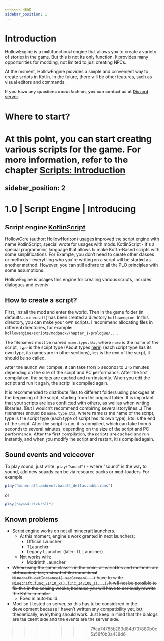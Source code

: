 ```yaml
---
<<<<<<< HEAD
sidebar_position: 1
---
```


# Introduction

HollowEngine is a multifunctional engine that allows you to create a variety of stories in the game. But this is not its only function. It provides many opportunities for modding, not limited to just creating NPCs.

At the moment, HollowEngine provides a simple and convenient way to create scripts in Kotlin. In the future, there will be other features, such as visual editors and commands.

If you have any questions about fashion, you can contact us at [Discord server](https://discord.gg/qKpPhkwGCY).

# Where to start?

At this point, you can start creating various scripts for the game. For more information, refer to the chapter [Scripts: Introduction](.scripting/introducion)
=======
sidebar_position: 2
---

# 1.0 | Script Engine | Introducing

## Script engine [KotlinScript](https://github.com/Kotlin/KEEP/blob/master/proposals/scripting-support.md)

HollowCore (author: HollowHorizon) usages improved the script engine with name KotlinScript, special wrote for usages 
with mods. KotlinScript - it's a special programming language that allows to make Kotlin-Based scripts with some 
simplifications.
For Example, you don't need to create other classes or methods—everything who you're writing on a script will be started as another method.
However, you can still adhere to all the PLO principles with some assumptions.

HollowEngine is usages this engine for creating various scripts, includes dialogues and events

## How to create a script?
First, install the mod and enter the world.
Then in the game folder (in defaults: `.minecraft`) has been created a directory `hollowengine`.
In this directory, you can make your own scripts.
I recommend allocating files in different directories, for example: `hollowengine/scripts/modpack/chapter_1/prologue/...`.

The filenames must be named `name.type.kts`,
where `name` is the name of the script, `type` is the script type (About types [here](./scriptfiles))
(each script type has its own type, its names are in other sections), `kts` is the end of the script, 
it should be so called.

After the launch will compile, it can take from 5 seconds to 3-5 minutes depending on the size of the script and PC performance. 
After the first compilation, the scripts are cached and run instantly. 
When you edit the script and run it again, the script is compiled again.

It is recommended to distribute files to different folders using packages at the beginning of the script, starting from the original folder. 
It is important that your scripts are less conflicted with others, as well as when writing libraries. 
(But I wouldn’t recommend combining several storylines...) 
The filenames should be `name.type.kts`, where name is the name of the script, 
type is the script type (each type of script has its own type), kts is the end of the script. 
After the script is run, it is compiled, which can take from 5 seconds to several minutes, depending on the size of the script and PC performance. 
After the first compilation, the scripts are cached and run instantly, and when you modify the script and restart, it is compiled again.

## Sound events and voiceover

To play sound, just write: `play("sound")` - where "sound" is the way to sound,
add new sounds can be via resource packs or mod-loaders.
For example:
```jsx
play("minecraft:ambient.basalt_deltas.additions")
```
or
```jsx
play("mymod:rickroll")
```

## Known problems
- Script engine works on not all minecraft launchers. 
  - At this moment, engine's work granted in next launchers:
    - Official Launcher
    - TLauncher
    - Legacy Launcher (later: TL Launcher)
  - Not works with:
    - Modrinth Launcher
- ~~When using the game classes in the code, all variables and methods are obfuscated, 
i.e., instead of the conditional `Minecraft.getInstance().setScreen(...)`
have to write `Minecraft.func_71410_x().func_147108_a(...)`, it will not be possible to fix this in the coming weeks,
because you will have to seriously rewrite the Kotlin compiler.~~
  - Fixed in auto-build.
- Mod isn't tested on server, so this has to be considered in the development because I haven’t written any compatibility yet, but theoretically, everything should work. 
Just keep in mind that the dialogs are the client side and the events are the server side.
>>>>>>> 79ca74785b283d84d737880b0c5a58f0b3a428d6
